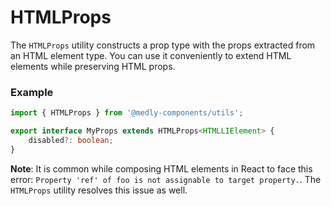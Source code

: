 
<Meta title="Utils/Types/HTMLProps" />

# HTMLProps

The `HTMLProps` utility constructs a prop type with the props extracted from an HTML element type. You can use it conveniently to extend HTML elements while preserving HTML props.

### Example

```ts
import { HTMLProps } from '@medly-components/utils';

export interface MyProps extends HTMLProps<HTMLLIElement> {
    disabled?: boolean;
}
```

**Note**: It is common while composing HTML elements in React to face this error: `Property 'ref' of foo is not assignable to target property.`. 
The `HTMLProps` utility resolves this issue as well.
